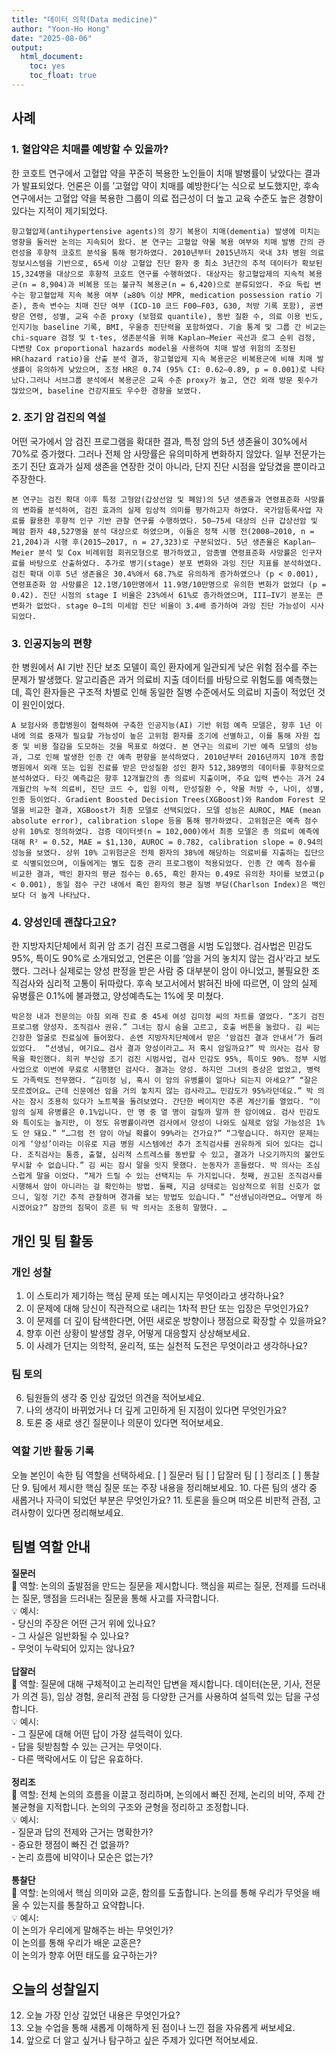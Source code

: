 ```yaml
---
title: "데이터 의학(Data medicine)"   
author: "Yoon-Ho Hong" 
date: "2025-08-06"
output: 
  html_document:
    toc: yes
    toc_float: true
---
```


## 사례

### 1. 혈압약은 치매를 예방할 수 있을까?

한 코호트 연구에서 고혈압 약을 꾸준히 복용한 노인들이 치매 발병률이 낮았다는 결과가 발표되었다. 언론은 이를 '고혈압 약이 치매를 예방한다'는 식으로 보도했지만, 후속 연구에서는 고혈압 약을 복용한 그룹이 의료 접근성이 더 높고 교육 수준도 높은 경향이 있다는 지적이 제기되었다.

`항고혈압제(antihypertensive agents)의 장기 복용이 치매(dementia) 발생에 미치는 영향을 둘러싼 논의는 지속되어 왔다. 본 연구는 고혈압 약물 복용 여부와 치매 발병 간의 관련성을 후향적 코호트 분석을 통해 평가하였다. 2010년부터 2015년까지 국내 3차 병원 의료정보시스템을 기반으로, 65세 이상 고혈압 진단 환자 중 최소 3년간의 추적 데이터가 확보된 15,324명을 대상으로 후향적 코호트 연구를 수행하였다. 대상자는 항고혈압제의 지속적 복용군(n = 8,904)과 비복용 또는 불규칙 복용군(n = 6,420)으로 분류되었다. 주요 독립 변수는 항고혈압제 지속 복용 여부 (≥80% 이상 MPR, medication possession ratio 기준), 종속 변수는 치매 진단 여부 (ICD-10 코드 F00–F03, G30, 처방 기록 포함), 공변량은 연령, 성별, 교육 수준 proxy (보험료 quantile), 동반 질환 수, 의료 이용 빈도, 인지기능 baseline 기록, BMI, 우울증 진단력을 포함하였다. 기술 통계 및 그룹 간 비교는 chi-square 검정 및 t-tes, 생존분석을 위해 Kaplan–Meier 곡선과 로그 순위 검정, 다변량 Cox proportional hazards model을 사용하여 치매 발생 위험의 조정된 HR(hazard ratio)을 산출 분석 결과, 항고혈압제 지속 복용군은 비복용군에 비해 치매 발생률이 유의하게 낮았으며, 조정 HR은 0.74 (95% CI: 0.62–0.89, p = 0.001)로 나타났다.그러나 서브그룹 분석에서 복용군은 교육 수준 proxy가 높고, 연간 외래 방문 횟수가 많았으며, baseline 건강지표도 우수한 경향을 보였다.`

### 2. 조기 암 검진의 역설

어떤 국가에서 암 검진 프로그램을 확대한 결과, 특정 암의 5년 생존율이 30%에서 70%로 증가했다. 그러나 전체 암 사망률은 유의미하게 변화하지 않았다. 일부 전문가는 조기 진단 효과가 실제 생존을 연장한 것이 아니라, 단지 진단 시점을 앞당겼을 뿐이라고 주장한다.

`본 연구는 검진 확대 이후 특정 고형암(갑상선암 및 폐암)의 5년 생존율과 연령표준화 사망률의 변화를 분석하여, 검진 효과의 실제 임상적 의미를 평가하고자 하였다. 국가암등록사업 자료를 활용한 후향적 인구 기반 관찰 연구를 수행하였다. 50–75세 대상의 신규 갑상선암 및 폐암 환자 48,527명을 분석 대상으로 하였으며, 이들은 정책 시행 전(2008–2010, n = 21,204)과 시행 후(2015–2017, n = 27,323)로 구분되었다. 5년 생존율은 Kaplan–Meier 분석 및 Cox 비례위험 회귀모형으로 평가하였고, 암종별 연령표준화 사망률은 인구자료를 바탕으로 산출하였다. 추가로 병기(stage) 분포 변화와 과잉 진단 지표를 분석하였다. 검진 확대 이후 5년 생존율은 30.4%에서 68.7%로 유의하게 증가하였으나 (p < 0.001), 연령표준화 암 사망률은 12.1명/10만명에서 11.9명/10만명으로 유의한 변화가 없었다 (p = 0.42). 진단 시점의 stage I 비율은 23%에서 61%로 증가하였으며, III–IV기 분포는 큰 변화가 없었다. stage 0–I의 미세암 진단 비율이 3.4배 증가하여 과잉 진단 가능성이 시사되었다.`

### 3. 인공지능의 편향

한 병원에서 AI 기반 진단 보조 모델이 흑인 환자에게 일관되게 낮은 위험 점수를 주는 문제가 발생했다. 알고리즘은 과거 의료비 지출 데이터를 바탕으로 위험도를 예측했는데, 흑인 환자들은 구조적 차별로 인해 동일한 질병 수준에서도 의료비 지출이 적었던 것이 원인이었다.

`A 보험사와 종합병원이 협력하여 구축한 인공지능(AI) 기반 위험 예측 모델은, 향후 1년 이내에 의료 중재가 필요할 가능성이 높은 고위험 환자를 조기에 선별하고, 이를 통해 자원 집중 및 비용 절감을 도모하는 것을 목표로 하였다. 본 연구는 의료비 기반 예측 모델의 성능과, 그로 인해 발생한 인종 간 예측 편향을 분석하였다. 2010년부터 2016년까지 10개 종합병원에서 외래 또는 입원 진료를 받은 만성질환 성인 환자 512,389명의 데이터를 후향적으로 분석하였다. 타깃 예측값은 향후 12개월간의 총 의료비 지출이며, 주요 입력 변수는 과거 24개월간의 누적 의료비, 진단 코드 수, 입원 이력, 만성질환 수, 약물 처방 수, 나이, 성별, 인종 등이었다. Gradient Boosted Decision Trees(XGBoost)와 Random Forest 모델을 비교한 결과, XGBoost가 최종 모델로 선택되었다. 모델 성능은 AUROC, MAE (mean absolute error), calibration slope 등을 통해 평가하였다. 고위험군은 예측 점수 상위 10%로 정의하였다. 검증 데이터셋(n = 102,000)에서 최종 모델은 총 의료비 예측에 대해 R² = 0.52, MAE = $1,130, AUROC = 0.782, calibration slope = 0.94의 성능을 보였다. 상위 10% 고위험군은 전체 환자의 38%에 해당하는 의료비를 지출하는 집단으로 식별되었으며, 이들에게는 별도 집중 관리 프로그램이 적용되었다. 인종 간 예측 점수를 비교한 결과, 백인 환자의 평균 점수는 0.65, 흑인 환자는 0.49로 유의한 차이를 보였고(p < 0.001), 동일 점수 구간 내에서 흑인 환자의 평균 질병 부담(Charlson Index)은 백인보다 더 높게 나타났다.`

### 4. 양성인데 괜찮다고요?

한 지방자치단체에서 희귀 암 조기 검진 프로그램을 시범 도입했다. 검사법은 민감도 95%, 특이도 90%로 소개되었고, 언론은 이를 '암을 거의 놓치지 않는 검사'라고 보도했다. 그러나 실제로는 양성 판정을 받은 사람 중 대부분이 암이 아니었고, 불필요한 조직검사와 심리적 고통이 뒤따랐다. 후속 보고서에서 밝혀진 바에 따르면, 이 암의 실제 유병률은 0.1%에 불과했고, 양성예측도는 1%에 못 미쳤다.

`박은정 내과 전문의는 아침 외래 진료 중 45세 여성 김미정 씨의 차트를 열었다. “조기 검진 프로그램 양성자. 조직검사 권유.” 그녀는 잠시 숨을 고르고, 호출 버튼을 눌렀다. 김 씨는 긴장한 얼굴로 진료실에 들어왔다. 손엔 지방자치단체에서 받은 ‘암검진 결과 안내서’가 들려 있었다.  “선생님, 여기요… 검사 결과 양성이라고… 저 혹시 암일까요?” 박 의사는 검사 항목을 확인했다. 희귀 부신암 조기 검진 시범사업, 검사 민감도 95%, 특이도 90%. 정부 시범사업으로 이번에 무료로 시행됐던 검사다. 결과는 양성. 하지만 그녀의 증상은 없었고, 병력도 가족력도 전무했다. “김미정 님, 혹시 이 암의 유병률이 얼마나 되는지 아세요?” “잘은 모르겠어요… 근데 신문에선 암을 거의 놓치지 않는 검사라고… 민감도가 95%라던데요.” 박 의사는 잠시 조용히 있다가 노트북을 돌려보였다. 간단한 베이지안 추론 계산기를 열었다. “이 암의 실제 유병률은 0.1%입니다. 만 명 중 열 명이 걸릴까 말까 한 암이에요. 검사 민감도와 특이도는 높지만, 이 정도 유병률이라면 검사에서 양성이 나와도 실제로 암일 가능성은 1%도 안 돼요.” “…그럼 전 암이 아닐 확률이 99%라는 건가요?” “그렇습니다. 하지만 문제는 이게 ‘양성’이라는 이유로 지금 병원 시스템에선 추가 조직검사를 권유하게 되어 있다는 겁니다. 조직검사는 통증, 출혈, 심리적 스트레스를 동반할 수 있고, 결과가 나오기까지의 불안도 무시할 수 없습니다.” 김 씨는 잠시 말을 잇지 못했다. 눈동자가 흔들렸다. 박 의사는 조심스럽게 말을 이었다. “제가 드릴 수 있는 선택지는 두 가지입니다. 첫째, 권고된 조직검사를 시행해서 암이 아니라는 걸 확인하는 방법. 둘째, 지금 상태로는 임상적으로 위험 신호가 없으니, 일정 기간 추적 관찰하며 경과를 보는 방법도 있습니다.” “선생님이라면요… 어떻게 하시겠어요?” 잠깐의 침묵이 흐른 뒤 박 의사는 조용히 말했다. …`

## 개인 및 팀 활동

### 개인 성찰

1.  이 스토리가 제기하는 핵심 문제 또는 메시지는 무엇이라고 생각하나요?
2.  이 문제에 대해 당신이 직관적으로 내리는 1차적 판단 또는 입장은 무엇인가요?
3.  이 문제를 더 깊이 탐색한다면, 어떤 새로운 방향이나 쟁점으로 확장할 수 있을까요?
4.  향후 이런 상황이 발생할 경우, 어떻게 대응할지 상상해보세요.
5.  이 사례가 던지는 의학적, 윤리적, 또는 실천적 도전은 무엇이라고 생각하나요?

### 팀 토의

6.  팀원들의 생각 중 인상 깊었던 의견을 적어보세요.
7.  나의 생각이 바뀌었거나 더 깊게 고민하게 된 지점이 있다면 무엇인가요?
8.  토론 중 새로 생긴 질문이나 의문이 있다면 적어보세요.

### 역할 기반 활동 기록

오늘 본인이 속한 팀 역할을 선택하세요. [ ] 질문러 팀 [ ] 답잘러 팀 [ ] 정리조 [ ] 통찰단 9. 팀에서 제시한 핵심 질문 또는 주장 내용을 정리해보세요. 10. 다른 팀의 생각 중 새롭거나 자극이 되었던 부분은 무엇인가요? 11. 토론을 들으며 떠오른 비판적 관점, 고려사항이 있다면 정리해보세요.

## 팀별 역할 안내

**질문러** \
🧩 역할: 논의의 출발점을 만드는 질문을 제시합니다. 핵심을 찌르는 질문, 전제를 드러내는 질문, 맹점을 드러내는 질문을 통해 사고를 자극합니다. \
💡 예시: \
- 당신의 주장은 어떤 근거 위에 있나요? \
- 그 사실은 일반화될 수 있나요? \
- 무엇이 누락되어 있지는 않나요? \
\
**답잘러** \
🧩 역할: 질문에 대해 구체적이고 논리적인 답변을 제시합니다. 데이터(논문, 기사, 전문가 의견 등), 임상 경험, 윤리적 관점 등 다양한 근거를 사용하여 설득력 있는 답을 구성합니다. \
💡 예시: \
- 그 질문에 대해 어떤 답이 가장 설득력이 있다. \
- 답을 뒷받침할 수 있는 근거는 무엇이다. \
- 다른 맥락에서도 이 답은 유효하다. \
\
**정리조** \
🧩 역할: 전체 논의의 흐름을 이끌고 정리하며, 논의에서 빠진 전제, 논리의 비약, 주제 간 불균형을 지적합니다. 논의의 구조와 균형을 정리하고 조정합니다. \
💡 예시: \
- 질문과 답의 전제와 근거는 명확한가? \
- 중요한 쟁점이 빠진 건 없을까? \
- 논리 흐름에 비약이나 모순은 없는가? \
\
**통찰단** \
🧩 역할: 논의에서 핵심 의미와 교훈, 함의를 도출합니다. 논의를 통해 우리가 무엇을 배울 수 있는지를 통찰하고 요약합니다. \
💡 예시: \
이 논의가 우리에게 말해주는 바는 무엇인가? \
이 논의를 통해 우리가 배운 교훈은? \
이 논의가 향후 어떤 태도를 요구하는가?

## 오늘의 성찰일지

12. 오늘 가장 인상 깊었던 내용은 무엇인가요?
13. 오늘 수업을 통해 새롭게 이해하게 된 점이나 느낀 점을 자유롭게 써보세요.
14. 앞으로 더 알고 싶거나 탐구하고 싶은 주제가 있다면 적어보세요.
